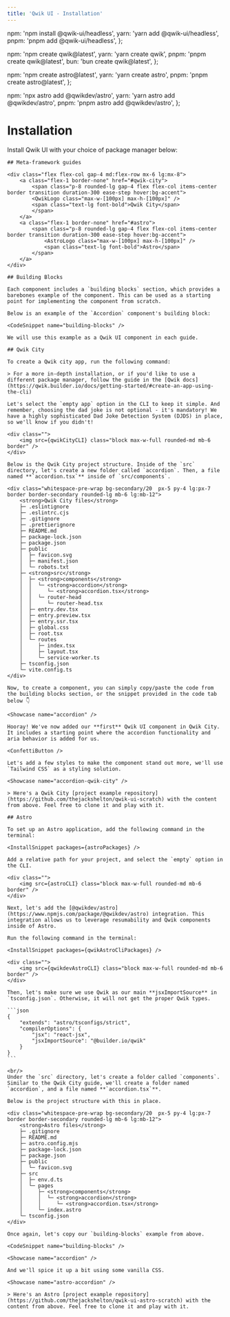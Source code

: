 ```yaml
---
title: 'Qwik UI - Installation'
---
```



  npm: 'npm install @qwik-ui/headless',
  yarn: 'yarn add @qwik-ui/headless',
  pnpm: 'pnpm add @qwik-ui/headless',
};

  npm: 'npm create qwik@latest',
  yarn: 'yarn create qwik',
  pnpm: 'pnpm create qwik@latest',
  bun: 'bun create qwik@latest',
};

  npm: 'npm create astro@latest',
  yarn: 'yarn create astro',
  pnpm: 'pnpm create astro@latest',
};

  npm: 'npx astro add @qwikdev/astro',
  yarn: 'yarn astro add @qwikdev/astro',
  pnpm: 'pnpm astro add @qwikdev/astro',
};

# Installation

Install Qwik UI with your choice of package manager below:

<InstallSnippet packages={packages} />

    ## Meta-framework guides

    <div class="flex flex-col gap-4 md:flex-row mx-6 lg:mx-8">
        <a class="flex-1 border-none" href="#qwik-city">
            <span class="p-8 rounded-lg gap-4 flex flex-col items-center border transition duration-300 ease-step hover:bg-accent">
            <QwikLogo class="max-w-[100px] max-h-[100px]" />
            <span class="text-lg font-bold">Qwik City</span>
            </span>
        </a>
        <a class="flex-1 border-none" href="#astro">
            <span class="p-8 rounded-lg gap-4 flex flex-col items-center border transition duration-300 ease-step hover:bg-accent">
                <AstroLogo class="max-w-[100px] max-h-[100px]" />
                <span class="text-lg font-bold">Astro</span>
            </span>
        </a>
    </div>

    ## Building Blocks

    Each component includes a `building blocks` section, which provides a barebones example of the component. This can be used as a starting point for implementing the component from scratch.

    Below is an example of the `Accordion` component's building block:

    <CodeSnippet name="building-blocks" />

    We will use this example as a Qwik UI component in each guide.

    ## Qwik City

    To create a Qwik city app, run the following command:

<InstallSnippet packages={qwikCityPackages} />

    > For a more in-depth installation, or if you'd like to use a different package manager, follow the guide in the [Qwik docs](https://qwik.builder.io/docs/getting-started/#create-an-app-using-the-cli)

    Let's select the `empty app` option in the CLI to keep it simple. And remember, choosing the dad joke is not optional - it's mandatory! We have a highly sophisticated Dad Joke Detection System (DJDS) in place, so we'll know if you didn't!

    <div class="">
        <img src={qwikCityCLI} class="block max-w-full rounded-md mb-6 border" />
    </div>

    Below is the Qwik City project structure. Inside of the `src` directory, let's create a new folder called `accordion`. Then, a file named **`accordion.tsx`** inside of `src/components`.

    <div class="whitespace-pre-wrap bg-secondary/20  px-5 py-4 lg:px-7 border border-secondary rounded-lg mb-6 lg:mb-12">
        <strong>Qwik City files</strong>
        ├─ .eslintignore
        ├─ .eslintrc.cjs
        ├─ .gitignore
        ├─ .prettierignore
        ├─ README.md
        ├─ package-lock.json
        ├─ package.json
        ├─ public
        │  ├─ favicon.svg
        │  ├─ manifest.json
        │  └─ robots.txt
        ├─ <strong>src</strong>
        │  ├─ <strong>components</strong>
        │  │  └─ <strong>accordion</strong>
        │  │     └─ <strong>accordion.tsx</strong>
        │  │  └─ router-head
        │  │     └─ router-head.tsx
        │  ├─ entry.dev.tsx
        │  ├─ entry.preview.tsx
        │  ├─ entry.ssr.tsx
        │  ├─ global.css
        │  ├─ root.tsx
        │  └─ routes
        │     ├─ index.tsx
        │     ├─ layout.tsx
        │     └─ service-worker.ts
        ├─ tsconfig.json
        └─ vite.config.ts
    </div>

    Now, to create a component, you can simply copy/paste the code from the building blocks section, or the snippet provided in the code tab below 👇

    <Showcase name="accordion" />

    Hooray! We've now added our **first** Qwik UI component in Qwik City. It includes a starting point where the accordion functionality and aria behavior is added for us.

    <ConfettiButton />

    Let's add a few styles to make the component stand out more, we'll use `Tailwind CSS` as a styling solution.

    <Showcase name="accordion-qwik-city" />

    > Here's a Qwik City [project example repository](https://github.com/thejackshelton/qwik-ui-scratch) with the content from above. Feel free to clone it and play with it.

    ## Astro

    To set up an Astro application, add the following command in the terminal:

    <InstallSnippet packages={astroPackages} />

    Add a relative path for your project, and select the `empty` option in the CLI.

    <div class="">
        <img src={astroCLI} class="block max-w-full rounded-md mb-6 border" />
    </div>

    Next, let's add the [@qwikdev/astro](https://www.npmjs.com/package/@qwikdev/astro) integration. This integration allows us to leverage resumability and Qwik components inside of Astro.

    Run the following command in the terminal:

    <InstallSnippet packages={qwikAstroCliPackages} />

    <div class="">
        <img src={qwikdevAstroCLI} class="block max-w-full rounded-md mb-6 border" />
    </div>

    Then, let's make sure we use Qwik as our main **jsxImportSource** in `tsconfig.json`. Otherwise, it will not get the proper Qwik types.

    ```json
    {
        "extends": "astro/tsconfigs/strict",
        "compilerOptions": {
            "jsx": "react-jsx",
            "jsxImportSource": "@builder.io/qwik"
        }
    }
    ```

    <br/>
    Under the `src` directory, let's create a folder called `components`. Similar to the Qwik City guide, we'll create a folder named `accordion`, and a file named **`accordion.tsx`**.

    Below is the project structure with this in place.

    <div class="whitespace-pre-wrap bg-secondary/20  px-5 py-4 lg:px-7 border border-secondary rounded-lg mb-6 lg:mb-12">
        <strong>Astro files</strong>
        ├─ .gitignore
        ├─ README.md
        ├─ astro.config.mjs
        ├─ package-lock.json
        ├─ package.json
        ├─ public
        │  └─ favicon.svg
        ├─ src
        │  ├─ env.d.ts
        │  └─ pages
        │     ├─ <strong>components</strong>
        │     │  └─ <strong>accordion</strong>
        │     │     └─ <strong>accordion.tsx</strong>
        │     └─ index.astro
        └─ tsconfig.json
    </div>

    Once again, let's copy our `building-blocks` example from above.

    <CodeSnippet name="building-blocks" />

    <Showcase name="accordion" />

    And we'll spice it up a bit using some vanilla CSS.

    <Showcase name="astro-accordion" />

    > Here's an Astro [project example repository](https://github.com/thejackshelton/qwik-ui-astro-scratch) with the content from above. Feel free to clone it and play with it.

